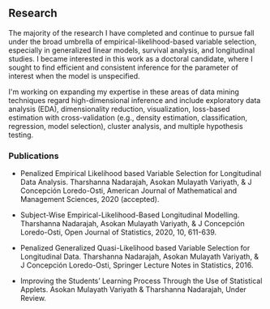 ## Research

The majority of the research I have completed and continue to pursue fall under the broad umbrella of empirical-likelihood-based variable selection, especially in
generalized linear models, survival analysis, and longitudinal studies. I became interested in this work as a doctoral candidate, where I sought to find efficient
and consistent inference for the parameter of interest when the model is unspecified.

I'm working on expanding my expertise in these areas of data mining techniques regard high-dimensional inference and include exploratory data analysis (EDA),
dimensionality reduction, visualization, loss-based estimation with cross-validation (e.g., density estimation, classification, regression, model selection),
cluster analysis, and multiple hypothesis testing.

### Publications

- Penalized Empirical Likelihood based Variable Selection for Longitudinal Data Analysis. Tharshanna Nadarajah, Asokan Mulayath Variyath, & J Concepción Loredo-Osti, American Journal of Mathematical and Management Sciences, 2020 (accepted).

- Subject-Wise Empirical-Likelihood-Based Longitudinal Modelling. Tharshanna Nadarajah, Asokan Mulayath Variyath, & J Concepción Loredo-Osti, Open Journal of Statistics, 2020, 10, 611-639.

- Penalized Generalized Quasi-Likelihood based Variable Selection for Longitudinal Data. Tharshanna Nadarajah, Asokan Mulayath Variyath, & J Concepción Loredo-Osti, Springer Lecture Notes in Statistics, 2016.

- Improving the Students’ Learning Process Through the Use of Statistical Applets. Asokan Mulayath Variyath & Tharshanna Nadarajah, Under Review.
